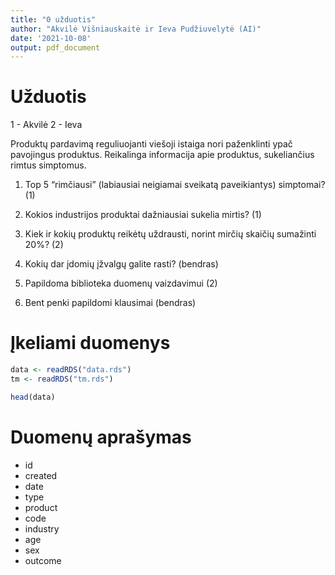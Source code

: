 ```yaml
---
title: "0 užduotis"
author: "Akvilė Višniauskaitė ir Ieva Pudžiuvelytė (AI)"
date: '2021-10-08'
output: pdf_document
---
```


# Užduotis

1 - Akvilė
2 - Ieva

Produktų pardavimą reguliuojanti viešoji istaiga nori paženklinti ypač 
pavojingus produktus.
Reikalinga informacija apie produktus, sukeliančius rimtus simptomus.

1. Top 5 "rimčiausi" (labiausiai neigiamai sveikatą paveikiantys) simptomai? (1)
2. Kokios industrijos produktai dažniausiai sukelia mirtis? (1)
3. Kiek ir kokių produktų reikėtų uždrausti, norint mirčių skaičių sumažinti 
   20%? (2)
4. Kokių dar įdomių įžvalgų galite rasti? (bendras)

5. Papildoma biblioteka duomenų vaizdavimui (2)
6. Bent penki papildomi klausimai (bendras)

# Įkeliami duomenys

```r
data <- readRDS("data.rds")
tm <- readRDS("tm.rds")

head(data)
```
# Duomenų aprašymas

- id
- created
- date 
- type
- product
- code
- industry
- age
- sex
- outcome